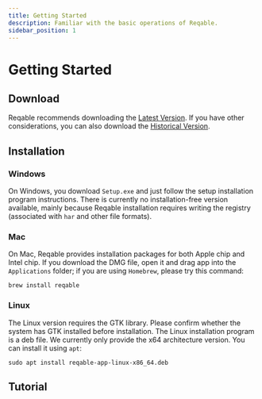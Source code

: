 ```yaml
---
title: Getting Started
description: Familiar with the basic operations of Reqable.
sidebar_position: 1
---
```


# Getting Started

## Download

Reqable recommends downloading the [Latest Version](https://reqable.com/zh-CN/download). If you have other considerations, you can also download the [Historical Version](https://github.com/reqable/reqable-app/releases).

## Installation

### Windows

On Windows, you download `Setup.exe` and just follow the setup installation program instructions. There is currently no installation-free version available, mainly because Reqable installation requires writing the registry (associated with `har` and other file formats).

### Mac

On Mac, Reqable provides installation packages for both Apple chip and Intel chip. If you download the DMG file, open it and drag app into the `Applications` folder; if you are using `Homebrew`, please try this command:
```shell
brew install reqable
```

### Linux

The Linux version requires the GTK library. Please confirm whether the system has GTK installed before installation. The Linux installation program is a deb file. We currently only provide the x64 architecture version. You can install it using `apt`:
```shell
sudo apt install reqable-app-linux-x86_64.deb
```

## Tutorial


<DocCardList />